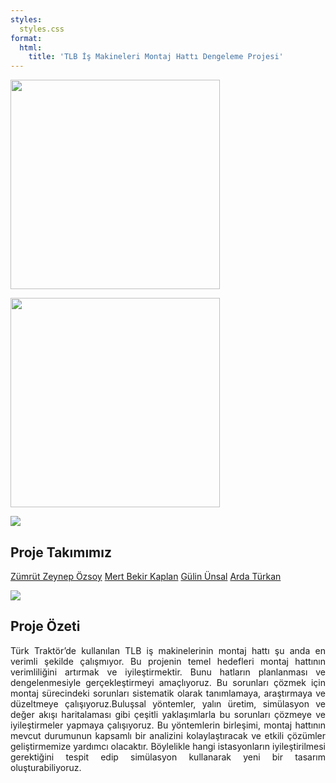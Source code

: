 ```yaml
---
styles:
  styles.css
format:
  html:
    title: 'TLB İş Makineleri Montaj Hattı Dengeleme Projesi'
---
```


![](giphy6.gif){width="335"}

![](giphy5.gif){width="335"}

![](1.jpg){fig-align="center"}

## Proje Takımımız

[Zümrüt Zeynep Özsoy](https://emu-hacettepe-analytics.github.io/emu430-fall2023-zzeynepo/){.download-button} [Mert Bekir Kaplan](https://emu-hacettepe-analytics.github.io/emu430-fall2023-mer7kaplan/){.download-button} [Gülin Ünsal](https://emu-hacettepe-analytics.github.io/emu430-fall2023-gulinunsal/){.download-button} [Arda Türkan](https://emu-hacettepe-analytics.github.io/emu430-fall2023-ardaturkan/){.download-button}

![](2.jpg){fig-align="center"}

## Proje Özeti

::: {style="text-align: justify;"}
Türk Traktör'de kullanılan TLB iş makinelerinin montaj hattı şu anda en verimli şekilde çalışmıyor. Bu projenin temel hedefleri montaj hattının verimliliğini artırmak ve iyileştirmektir. Bunu hatların planlanması ve dengelenmesiyle gerçekleştirmeyi amaçlıyoruz. Bu sorunları çözmek için montaj sürecindeki sorunları sistematik olarak tanımlamaya, araştırmaya ve düzeltmeye çalışıyoruz.Buluşsal yöntemler, yalın üretim, simülasyon ve değer akışı haritalaması gibi çeşitli yaklaşımlarla bu sorunları çözmeye ve iyileştirmeler yapmaya çalışıyoruz. Bu yöntemlerin birleşimi, montaj hattının mevcut durumunun kapsamlı bir analizini kolaylaştıracak ve etkili çözümler geliştirmemize yardımcı olacaktır. Böylelikle hangi istasyonların iyileştirilmesi gerektiğini tespit edip simülasyon kullanarak yeni bir tasarım oluşturabiliyoruz.
:::
